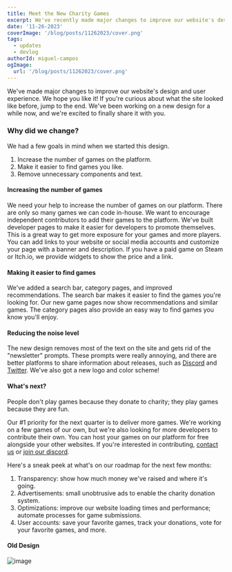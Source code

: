 ```yaml
---
title: Meet the New Charity Games
excerpt: We've recently made major changes to improve our website's design and user experience. We hope you like it!
date: '11-26-2023'
coverImage: '/blog/posts/11262023/cover.png'
tags:
  - updates
  - devlog
authorId: miguel-campos
ogImage:
  url: '/blog/posts/11262023/cover.png'
---
```


We've made major changes to improve our website's design and user experience. We hope you like it! If you're curious about what the site looked like before, jump to the end. We've been working on a new design for a while now, and we're excited to finally share it with you.

### Why did we change?

We had a few goals in mind when we started this design.

1. Increase the number of games on the platform.
2. Make it easier to find games you like.
3. Remove unnecessary components and text.

#### Increasing the number of games

We need your help to increase the number of games on our platform. There are only so many games we can code in-house. We want to encourage independent contributors to add their games to the platform. We've built developer pages to make it easier for developers to promote themselves. This is a great way to get more exposure for your games and more players. You can add links to your website or social media accounts and customize your page with a banner and description. If you have a paid game on Steam or Itch.io, we provide widgets to show the price and a link.

#### Making it easier to find games

We've added a search bar, category pages, and improved recommendations. The search bar makes it easier to find the games you're looking for. Our new game pages now show recommendations and similar games. The category pages also provide an easy way to find games you know you'll enjoy.

#### Reducing the noise level

The new design removes most of the text on the site and gets rid of the "newsletter" prompts. These prompts were really annoying, and there are better platforms to share information about releases, such as [Discord](https://discord.gg/Auatjee2BZ) and [Twitter](https://twitter.com/CharityGamesGo). We've also got a new logo and color scheme!

#### What's next?

People don't play games because they donate to charity; they play games because they are fun.

Our #1 priority for the next quarter is to deliver more games. We're working on a few games of our own, but we're also looking for more developers to contribute their own. You can host your games on our platform for free alongside your other websites. If you're interested in contributing, [contact us](/contact) or [join our discord](https://discord.gg/Auatjee2BZ).

Here's a sneak peek at what's on our roadmap for the next few months:

1. Transparency: show how much money we've raised and where it's going.
2. Advertisements: small unobtrusive ads to enable the charity donation system.
3. Optimizations: improve our website loading times and performance; automate processes for game submissions.
4. User accounts: save your favorite games, track your donations, vote for your favorite games, and more.

#### Old Design

![image](/blog/posts/11262023/old-page.png)
